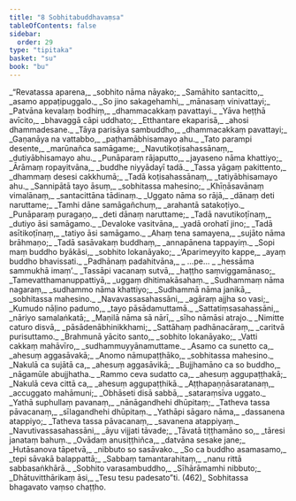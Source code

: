 ```yaml
---
title: "8 Sobhitabuddhavaṃsa"
tableOfContents: false
sidebar:
  order: 29
type: "tipitaka"
basket: "su"
book: "bu"
---
```



<DynamicBreadcrumb />

<Division number="1" book="bu">

<Paragraph number="441" type="verses" book="bu">
_“Revatassa aparena,_  
_sobhito nāma nāyako;_  
_Samāhito santacitto,_  
_asamo appaṭipuggalo._  

</Paragraph>

</Division>
<Division number="2" book="bu">

<Paragraph number="442" type="verses" book="bu">
_So jino sakagehamhi,_  
_mānasaṃ vinivattayi;_  
_Patvāna kevalaṃ bodhiṃ,_  
_dhammacakkaṃ pavattayi._  

</Paragraph>

</Division>
<Division number="3" book="bu">

<Paragraph number="443" type="verses" book="bu">
_Yāva heṭṭhā avīcito,_  
_bhavaggā cāpi uddhato;_  
_Etthantare ekaparisā,_  
_ahosi dhammadesane._  

</Paragraph>

</Division>
<Division number="4" book="bu">

<Paragraph number="444" type="verses" book="bu">
_Tāya parisāya sambuddho,_  
_dhammacakkaṃ pavattayi;_  
_Gaṇanāya na vattabbo,_  
_paṭhamābhisamayo ahu._  

</Paragraph>

</Division>
<Division number="5" book="bu">

<Paragraph number="445" type="verses" book="bu">
_Tato parampi desente,_  
_marūnañca samāgame;_  
_Navutikoṭisahassānaṃ,_  
_dutiyābhisamayo ahu._  

</Paragraph>

</Division>
<Division number="6" book="bu">

<Paragraph number="446" type="verses" book="bu">
_Punāparaṃ rājaputto,_  
_jayaseno nāma khattiyo;_  
_Ārāmaṃ ropayitvāna,_  
_buddhe niyyādayī tadā._  

</Paragraph>

</Division>
<Division number="7" book="bu">

<Paragraph number="447" type="verses" book="bu">
_Tassa yāgaṃ pakittento,_  
_dhammaṃ desesi cakkhumā;_  
_Tadā koṭisahassānaṃ,_  
_tatiyābhisamayo ahu._  

</Paragraph>

</Division>
<Division number="8" book="bu">

<Paragraph number="448" type="verses" book="bu">
_Sannipātā tayo āsuṃ,_  
_sobhitassa mahesino;_  
_Khīṇāsavānaṃ vimalānaṃ,_  
_santacittāna tādinaṃ._  

</Paragraph>

</Division>
<Division number="9" book="bu">

<Paragraph number="449" type="verses" book="bu">
_Uggato nāma so rājā,_  
_dānaṃ deti naruttame;_  
_Tamhi dāne samāgañchuṃ,_  
_arahantā satakoṭiyo._  

</Paragraph>

</Division>
<Division number="10" book="bu">

<Paragraph number="450" type="verses" book="bu">
_Punāparaṃ puragaṇo,_  
_deti dānaṃ naruttame;_  
_Tadā navutikoṭīnaṃ,_  
_dutiyo āsi samāgamo._  

</Paragraph>

</Division>
<Division number="11" book="bu">

<Paragraph number="451" type="verses" book="bu">
_Devaloke vasitvāna,_  
_yadā orohatī jino;_  
_Tadā asītikoṭīnaṃ,_  
_tatiyo āsi samāgamo._  

</Paragraph>

</Division>
<Division number="12" book="bu">

<Paragraph number="452" type="verses" book="bu">
_Ahaṃ tena samayena,_  
_sujāto nāma brāhmaṇo;_  
_Tadā sasāvakaṃ buddhaṃ,_  
_annapānena tappayiṃ._  

</Paragraph>

</Division>
<Division number="13" book="bu">

<Paragraph number="453" type="verses" book="bu">
_Sopi maṃ buddho byākāsi,_  
_sobhito lokanāyako;_  
_‘Aparimeyyito kappe,_  
_ayaṃ buddho bhavissati._  

</Paragraph>

</Division>
<Division number="14" book="bu">

<Paragraph number="454" type="verses" book="bu">
_Padhānaṃ padahitvāna,_  
_ …pe… _  
_hessāma sammukhā imaṃ’._  

</Paragraph>

</Division>
<Division number="15" book="bu">

<Paragraph number="455" type="verses" book="bu">
_Tassāpi vacanaṃ sutvā,_  
_haṭṭho saṃviggamānaso;_  
_Tamevatthamanuppattiyā,_  
_uggaṃ dhitimakāsahaṃ._  

</Paragraph>

</Division>
<Division number="16" book="bu">

<Paragraph number="456" type="verses" book="bu">
_Sudhammaṃ nāma nagaraṃ,_  
_sudhammo nāma khattiyo;_  
_Sudhammā nāma janikā,_  
_sobhitassa mahesino._  

</Paragraph>

</Division>
<Division number="17" book="bu">

<Paragraph number="457" type="verses" book="bu">
_Navavassasahassāni,_  
_agāraṃ ajjha so vasi;_  
_Kumudo nāḷino padumo,_  
_tayo pāsādamuttamā._  

</Paragraph>

</Division>
<Division number="18" book="bu">

<Paragraph number="458" type="verses" book="bu">
_Sattatiṃsasahassāni,_  
_nāriyo samalaṅkatā;_  
_Maṇilā nāma sā nārī,_  
_sīho nāmāsi atrajo._  

</Paragraph>

</Division>
<Division number="19" book="bu">

<Paragraph number="459" type="verses" book="bu">
_Nimitte caturo disvā,_  
_pāsādenābhinikkhami;_  
_Sattāhaṃ padhānacāraṃ,_  
_caritvā purisuttamo._  

</Paragraph>

</Division>
<Division number="20" book="bu">

<Paragraph number="460" type="verses" book="bu">
_Brahmunā yācito santo,_  
_sobhito lokanāyako;_  
_Vatti cakkaṃ mahāvīro,_  
_sudhammuyyānamuttame._  

</Paragraph>

</Division>
<Division number="21" book="bu">

<Paragraph number="461" type="verses" book="bu">
_Asamo ca sunetto ca,_  
_ahesuṃ aggasāvakā;_  
_Anomo nāmupaṭṭhāko,_  
_sobhitassa mahesino._  

</Paragraph>

</Division>
<Division number="22" book="bu">

<Paragraph number="462" type="verses" book="bu">
_Nakulā ca sujātā ca,_  
_ahesuṃ aggasāvikā;_  
_Bujjhamāno ca so buddho,_  
_nāgamūle abujjhatha._  

</Paragraph>

</Division>
<Division number="23" book="bu">

<Paragraph number="463" type="verses" book="bu">
_Rammo ceva sudatto ca,_  
_ahesuṃ aggupaṭṭhakā;_  
_Nakulā ceva cittā ca,_  
_ahesuṃ aggupaṭṭhikā._  

</Paragraph>

</Division>
<Division number="24" book="bu">

<Paragraph number="464" type="verses" book="bu">
_Aṭṭhapaṇṇāsaratanaṃ,_  
_accuggato mahāmuni;_  
_Obhāseti disā sabbā,_  
_sataraṃsīva uggato._  

</Paragraph>

</Division>
<Division number="25" book="bu">

<Paragraph number="465" type="verses" book="bu">
_Yathā suphullaṃ pavanaṃ,_  
_nānāgandhehi dhūpitaṃ;_  
_Tatheva tassa pāvacanaṃ,_  
_sīlagandhehi dhūpitaṃ._  

</Paragraph>

</Division>
<Division number="26" book="bu">

<Paragraph number="466" type="verses" book="bu">
_Yathāpi sāgaro nāma,_  
_dassanena atappiyo;_  
_Tatheva tassa pāvacanaṃ,_  
_savanena atappiyaṃ._  

</Paragraph>

</Division>
<Division number="27" book="bu">

<Paragraph number="467" type="verses" book="bu">
_Navutivassasahassāni,_  
_āyu vijjati tāvade;_  
_Tāvatā tiṭṭhamāno so,_  
_tāresi janataṃ bahuṃ._  

</Paragraph>

</Division>
<Division number="28" book="bu">

<Paragraph number="468" type="verses" book="bu">
_Ovādaṃ anusiṭṭhiñca,_  
_datvāna sesake jane;_  
_Hutāsanova tāpetvā,_  
_nibbuto so sasāvako._  

</Paragraph>

</Division>
<Division number="29" book="bu">

<Paragraph number="469" type="verses" book="bu">
_So ca buddho asamasamo,_  
_tepi sāvakā balappattā;_  
_Sabbaṃ tamantarahitaṃ,_  
_nanu rittā sabbasaṅkhārā._  

</Paragraph>

</Division>
<Division number="30" book="bu">

<Paragraph number="470" type="verses" book="bu">
_Sobhito varasambuddho,_  
_Sīhārāmamhi nibbuto;_  
_Dhātuvitthārikaṃ āsi,_  
_Tesu tesu padesato”ti. (462)_  


</Paragraph>
</Division>

<Paragraph number="471" type="center" book="bu">
Sobhitassa bhagavato vaṃso chaṭṭho.
</Paragraph>